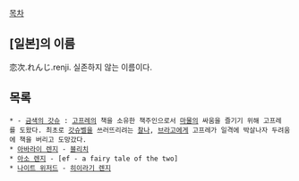 [[목차]]
== [일본]의 이름 ==
恋次.れんじ.renji. 실존하지 않는 이름이다.
== 목록 ==
 * - [[금색의 갓슈]] : [[고프레]]의 책을 소유한 책주인으로서 [[마물]]의 싸움을 즐기기 위해 고프레를 도왔다. 최초로 [[갓슈벨]]을 쓰러뜨리려는 [[찰나]], [[브라고]]에게 고프레가 일격에 박살나자 두려움에 책을 버리고 도망갔다.
 * [[아바라이 렌지]] - [[블리치]]
 * [[아소 렌지]] - [ef - a fairy tale of the two]
 * [[나이트 위저드]] - [[히이라기 렌지]] 



